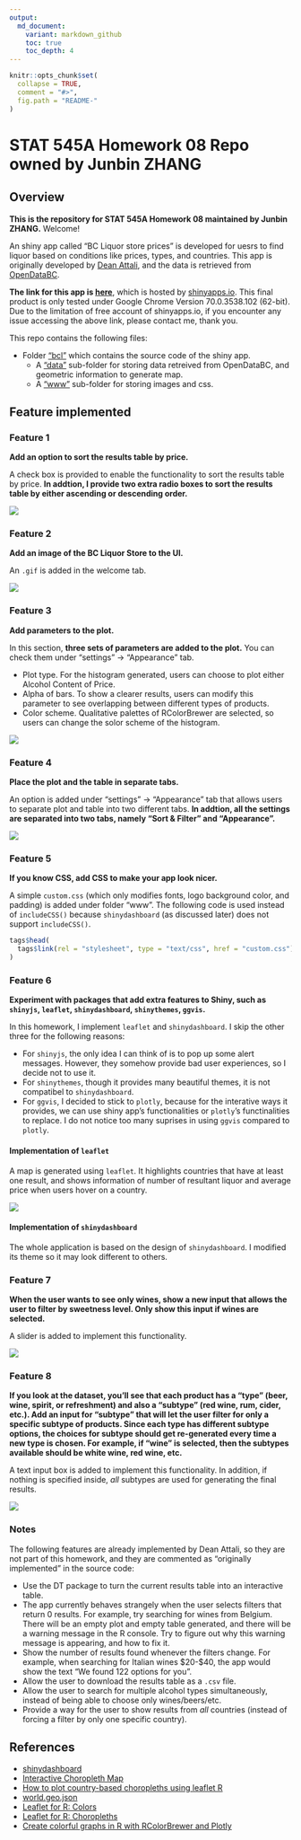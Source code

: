 ```yaml
---
output:
  md_document:
    variant: markdown_github
    toc: true
    toc_depth: 4
---
```


```r
knitr::opts_chunk$set(
  collapse = TRUE,
  comment = "#>",
  fig.path = "README-"
)
```

# STAT 545A Homework 08 Repo owned by Junbin ZHANG

## Overview

**This is the repository for STAT 545A Homework 08 maintained by Junbin ZHANG.** Welcome!

An shiny app called "BC Liquor store prices" is developed for uesrs to find liquor based on conditions like prices, types, and countries. This app is originally developed by [Dean Attali](https://github.com/daattali/shiny-server/tree/master/bcl), and the data is retrieved from [OpenDataBC](https://www.opendatabc.ca/dataset/bc-liquor-store-product-price-list-current-prices).

**The link for this app is [here](https://junbinzhang.shinyapps.io/junbinzhang-bcl/)**, which is hosted by [shinyapps.io](http://www.shinyapps.io/). This final product is only tested under Google Chrome Version 70.0.3538.102 (62-bit). Due to the limitation of free account of shinyapps.io, if you encounter any issue accessing the above link, please contact me, thank you.

This repo contains the following files:

- Folder ["bcl"](./bcl/) which contains the source code of the shiny app.
  - A ["data"](./bcl/data/) sub-folder for storing data retreived from OpenDataBC, and geometric information to generate map.
  - A ["www"](./bcl/www/) sub-folder for storing images and css.

## Feature implemented

### Feature 1

**Add an option to sort the results table by price.**


A check box is provided to enable the functionality to sort the results table by price. **In addtion, I provide two extra radio boxes to sort the results table by either ascending or descending order.**

![](./images/feature1.png)

### Feature 2

**Add an image of the BC Liquor Store to the UI.**

An `.gif` is added in the welcome tab.

![](./images/feature2.png)

### Feature 3

**Add parameters to the plot.**

In this section, **three sets of parameters are added to the plot.** You can check them under "settings" -> "Appearance" tab.

- Plot type. For the histogram generated, users can choose to plot either Alcohol Content of Price.
- Alpha of bars. To show a clearer results, users can modify this parameter to see overlapping between different types of products.
- Color scheme. Qualitative palettes of RColorBrewer are selected, so users can change the solor scheme of the histogram.

![](./images/feature3.png)

### Feature 4

**Place the plot and the table in separate tabs.**

An option is added under "settings" -> "Appearance" tab that allows users to separate plot and table into two different tabs. **In addtion, all the settings are separated into two tabs, namely "Sort & Filter" and "Appearance".**

![](./images/feature4.png)

### Feature 5

**If you know CSS, add CSS to make your app look nicer.**

A simple `custom.css` (which only modifies fonts, logo background color, and padding) is added under folder "www". The following code is used instead of `includeCSS()` because `shinydashboard` (as discussed later) does not support `includeCSS()`.

```r
tags$head(
  tags$link(rel = "stylesheet", type = "text/css", href = "custom.css")
)
```

### Feature 6

**Experiment with packages that add extra features to Shiny, such as `shinyjs`, `leaflet`, `shinydashboard`, `shinythemes`, `ggvis`.**

In this homework, I implement `leaflet` and `shinydashboard`. I skip the other three for the following reasons:

- For `shinyjs`, the only idea I can think of is to pop up some alert messages. However, they somehow provide bad user experiences, so I decide not to use it.
- For `shinythemes`, though it provides many beautiful themes, it is not compatibel to `shinydashboard`.
- For `ggvis`, I decided to stick to `plotly`, because for the interative ways it provides, we can use shiny app's functionalities or `plotly`'s functinalities to replace. I do not notice too many suprises in using `ggvis` compared to `plotly`.

#### Implementation of `leaflet`

A map is generated using `leaflet`. It highlights countries that have at least one result, and shows information of number of resultant liquor and average price when users hover on a country.

![](./images/feature6.png)

#### Implementation of `shinydashboard`

The whole application is based on the design of `shinydashboard`. I modified its theme so it may look different to others.

### Feature 7

**When the user wants to see only wines, show a new input that allows the user to filter by sweetness level. Only show this input if wines are selected.**

A slider is added to implement this functionality.

![](./images/feature7.png)

### Feature 8

**If you look at the dataset, you'll see that each product has a "type" (beer, wine, spirit, or refreshment) and also a "subtype" (red wine, rum, cider, etc.). Add an input for "subtype" that will let the user filter for only a specific subtype of products. Since each type has different subtype options, the choices for subtype should get re-generated every time a new type is chosen. For example, if "wine" is selected, then the subtypes available should be white wine, red wine, etc.**

A text input box is added to implement this functionality. In addition, if nothing is specified inside, *all* subtypes are used for generating the final results.

![](./images/feature8.png)

### Notes

The following features are already implemented by Dean Attali, so they are not part of this homework, and they are commented as "originally implemented" in the source code:

- Use the DT package to turn the current results table into an interactive table.
- The app currently behaves strangely when the user selects filters that return 0 results. For example, try searching for wines from Belgium. There will be an empty plot and empty table generated, and there will be a warning message in the R console. Try to figure out why this warning message is appearing, and how to fix it.
- Show the number of results found whenever the filters change. For example, when searching for Italian wines \$20-\$40, the app would show the text "We found 122 options for you".
- Allow the user to download the results table as a `.csv` file.
- Allow the user to search for multiple alcohol types simultaneously, instead of being able to choose only wines/beers/etc.
- Provide a way for the user to show results from *all* countries (instead of forcing a filter by only one specific country).

## References
- [shinydashboard](https://rstudio.github.io/shinydashboard/index.html)
- [Interactive Choropleth Map](https://leafletjs.com/examples/choropleth/)
- [How to plot country-based choropleths using leaflet R](https://stackoverflow.com/questions/44525730/how-to-plot-country-based-choropleths-using-leaflet-r)
- [world.geo.json](https://github.com/johan/world.geo.json)
- [Leaflet for R: Colors](https://rstudio.github.io/leaflet/colors.html)
- [Leaflet for R: Choropleths](https://rstudio.github.io/leaflet/choropleths.html)
- [Create colorful graphs in R with RColorBrewer and Plotly](https://moderndata.plot.ly/create-colorful-graphs-in-r-with-rcolorbrewer-and-plotly/)